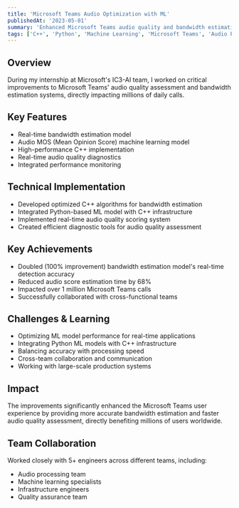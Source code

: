 ```yaml
---
title: 'Microsoft Teams Audio Optimization with ML'
publishedAt: '2023-05-01'
summary: 'Enhanced Microsoft Teams audio quality and bandwidth estimation through ML model integration'
tags: ['C++', 'Python', 'Machine Learning', 'Microsoft Teams', 'Audio Processing']
---
```


## Overview
During my internship at Microsoft's IC3-AI team, I worked on critical improvements to Microsoft Teams' audio quality assessment and bandwidth estimation systems, directly impacting millions of daily calls.

## Key Features
- Real-time bandwidth estimation model
- Audio MOS (Mean Opinion Score) machine learning model
- High-performance C++ implementation
- Real-time audio quality diagnostics
- Integrated performance monitoring

## Technical Implementation
- Developed optimized C++ algorithms for bandwidth estimation
- Integrated Python-based ML model with C++ infrastructure
- Implemented real-time audio quality scoring system
- Created efficient diagnostic tools for audio quality assessment

## Key Achievements
- Doubled (100% improvement) bandwidth estimation model's real-time detection accuracy
- Reduced audio score estimation time by 68%
- Impacted over 1 million Microsoft Teams calls
- Successfully collaborated with cross-functional teams

## Challenges & Learning
- Optimizing ML model performance for real-time applications
- Integrating Python ML models with C++ infrastructure
- Balancing accuracy with processing speed
- Cross-team collaboration and communication
- Working with large-scale production systems

## Impact
The improvements significantly enhanced the Microsoft Teams user experience by providing more accurate bandwidth estimation and faster audio quality assessment, directly benefiting millions of users worldwide.

## Team Collaboration
Worked closely with 5+ engineers across different teams, including:
- Audio processing team
- Machine learning specialists
- Infrastructure engineers
- Quality assurance team 